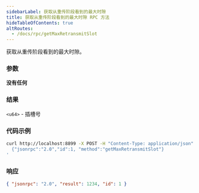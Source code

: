 ```yaml
---
sidebarLabel: 获取从重传阶段看到的最大时隙
title: 获取从重传阶段看到的最大时隙 RPC 方法
hideTableOfContents: true
altRoutes:
  - /docs/rpc/getMaxRetransmitSlot
---
```


获取从重传阶段看到的最大时隙。

<DocSideBySide>

<DocLeftSide>

### 参数

**没有任何**

### 结果

`<u64>` - 插槽号

</DocLeftSide>

<DocRightSide>

### 代码示例

```bash
curl http://localhost:8899 -X POST -H "Content-Type: application/json" -d '
  {"jsonrpc":"2.0","id":1, "method":"getMaxRetransmitSlot"}
'
```

### 响应

```json
{ "jsonrpc": "2.0", "result": 1234, "id": 1 }
```

</DocRightSide>
</DocSideBySide>
